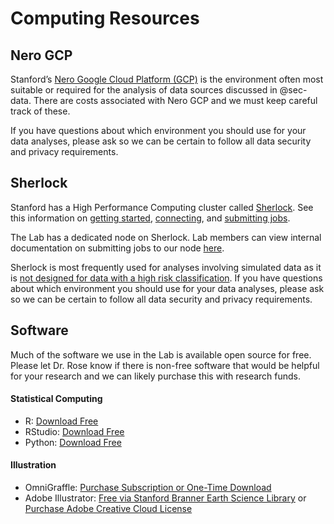 # Computing Resources

## Nero GCP

Stanford's [Nero Google Cloud Platform (GCP)](https://nero-docs.stanford.edu/gcp-overview.html) is the environment often most suitable or required for the analysis of data sources discussed in @sec-data. There are costs associated with Nero GCP and we must keep careful track of these. 

If you have questions about which environment you should use for your data analyses, please ask so we can be certain to follow all data security and privacy requirements.

## Sherlock

Stanford has a High Performance Computing cluster called [Sherlock](https://www.sherlock.stanford.edu/docs/). See this information on [getting started](https://www.sherlock.stanford.edu/docs/getting-started/), [connecting](https://www.sherlock.stanford.edu/docs/getting-started/connecting/), and [submitting jobs](https://www.sherlock.stanford.edu/docs/getting-started/submitting/). 

The Lab has a dedicated node on Sherlock. Lab members can view internal documentation on submitting jobs to our node [here](https://github.com/StanfordHPDS/sherlock).

Sherlock is most frequently used for analyses involving simulated data as it is [not designed for data with a high risk classification](https://www.sherlock.stanford.edu/docs/concepts/#data-risk-classification). If you have questions about which environment you should use for your data analyses, please ask so we can be certain to follow all data security and privacy requirements.

## Software

Much of the software we use in the Lab is available open source for free. Please let Dr. Rose know if there is non-free software that would be helpful for your research and we can likely purchase this with research funds.

#### Statistical Computing {.unnumbered}

- R: [Download Free](https://cran.r-project.org/)
- RStudio: [Download Free](https://posit.co/products/open-source/rstudio/)
- Python: [Download Free](https://www.python.org/downloads/)

#### Illustration {.unnumbered}

- OmniGraffle: [Purchase Subscription or One-Time Download](https://store.omnigroup.com/omnigraffle)
- Adobe Illustrator: [Free via Stanford Branner Earth Science Library](https://library.stanford.edu/branner/using-branner-library) or [Purchase Adobe Creative Cloud License](https://web.stanford.edu/dept/its/cgi-bin/services/software/portal/detail.php?action=view_product&product_id=1163) 
